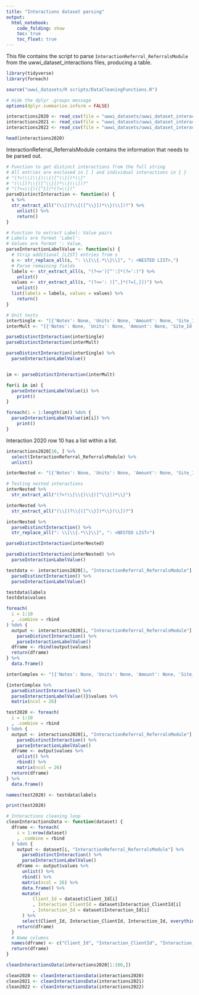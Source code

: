 ```yaml
---
title: "Interactions dataset parsing"
output:
  html_notebook:
    code_folding: show
    toc: true
    toc_float: true
---
```


This file contains the script to parse `InteractionReferral_ReferralsModule` from the uwwi_dataset_interactions files, producing a table.


```r
library(tidyverse)
library(foreach)

source("uwwi_datasets/R scripts/DataCleaningFunctions.R")

# Hide the dplyr .groups message
options(dplyr.summarise.inform = FALSE)
```

```r
interactions2020 <- read_csv(file = "uwwi_datasets/uwwi_dataset_interactions/uwwi_dataset_interactions_2020.csv")
interactions2021 <- read_csv(file = "uwwi_datasets/uwwi_dataset_interactions/uwwi_dataset_interactions_2021.csv")
interactions2022 <- read_csv(file = "uwwi_datasets/uwwi_dataset_interactions/uwwi_dataset_interactions_2022.csv")
```

```r
head(interactions2020)
```

InteractionReferral_ReferralsModule contains the information that needs to be parsed out.

```r
# Function to get distinct interactions from the full string
# All entries are enclosed in [ ] and individual interactions in { }
# "(?<!\\[\\{)\\{([^\\}])*\\}"
# "(\\[)?\\{([^\\}])*\\}(\\])?"
# "(?<=\\{)([^}])*(?=\\})"
parseDistinctInteraction <- function(s) {
  s %>%
  str_extract_all("(\\[)?\\{([^\\}])*\\}(\\])?") %>%
    unlist() %>%
    return()
}

# Function to extract Label: Value pairs
# Labels are format 'Label':
# Values are format ': Value,
parseInteractionLabelValue <- function(s) {
  # Strip additional [LIST] entries from s
  s <- str_replace_all(s, ": \\[\\{.*\\}\\]", ": <NESTED LIST>,")
  # Parse remaining fields
  labels <- str_extract_all(s, "(?<=')[^':]*(?=':)") %>%
    unlist()
  values <- str_extract_all(s, "(?<=': )[^,]*(?=[,}])") %>%
    unlist()
  list(labels = labels, values = values) %>%
    return()
}
```

```r
# Unit tests
interSingle <- "[{'Notes': None, 'Units': None, 'Amount': None, 'Site_Id': 7489, 'Agency_Id': 754, 'Program_Id': None, 'Service_id': 54770, 'ShareOptIn': None, 'CostPerUnit': None, 'Taxonomy_Id': 413251, 'FundingAmount': None, 'Taxonomy_Code': 'RP-1500.1400-500', 'Taxonomy_Name': 'Mental Health Crisis Lines', 'DateOfReferral': None, 'Agency_ParentId': 754, 'SiteSystem_Name': 'GREAT RIVERS 2-1-1', 'TaxonomyLink_Id': None, 'AgencySystem_Name': 'GREAT RIVERS 2-1-1', 'TaxonomyLink_Code': None, 'TaxonomyLink_Name': None, 'ProgramSystem_Name': None, 'ServiceSystem_Name': 'SUPPORTIVE LISTENING - IN HOUSE USE', 'DateOfServiceProvided': None, 'InteractionReferral_Id': 1278497, 'AgencySystem_ParentName': 'GREAT RIVERS 2-1-1', 'OptionListValue_ReasonUnmet': None}]"
interMult <- "[{'Notes': None, 'Units': None, 'Amount': None, 'Site_Id': 30047, 'Agency_Id': None, 'Program_Id': None, 'Service_id': 51984, 'ShareOptIn': None, 'CostPerUnit': None, 'Taxonomy_Id': 407761, 'FundingAmount': None, 'Taxonomy_Code': 'BD-1800.2000', 'Taxonomy_Name': 'Food Pantries', 'DateOfReferral': None, 'Agency_ParentId': 16815, 'SiteSystem_Name': 'HOLY COMMUNION LUTHERAN CHURCH', 'TaxonomyLink_Id': None, 'AgencySystem_Name': None, 'TaxonomyLink_Code': None, 'TaxonomyLink_Name': None, 'ProgramSystem_Name': None, 'ServiceSystem_Name': 'FOOD PANTRY', 'DateOfServiceProvided': None, 'InteractionReferral_Id': 1277751, 'AgencySystem_ParentName': 'HOLY COMMUNION LUTHERAN CHURCH', 'OptionListValue_ReasonUnmet': None}, {'Notes': None, 'Units': None, 'Amount': None, 'Site_Id': 30172, 'Agency_Id': None, 'Program_Id': None, 'Service_id': 52022, 'ShareOptIn': None, 'CostPerUnit': None, 'Taxonomy_Id': 407761, 'FundingAmount': None, 'Taxonomy_Code': 'BD-1800.2000', 'Taxonomy_Name': 'Food Pantries', 'DateOfReferral': None, 'Agency_ParentId': 16832, 'SiteSystem_Name': 'HARVEST OUTREACH', 'TaxonomyLink_Id': None, 'AgencySystem_Name': None, 'TaxonomyLink_Code': None, 'TaxonomyLink_Name': None, 'ProgramSystem_Name': None, 'ServiceSystem_Name': 'FOOD PANTRY', 'DateOfServiceProvided': None, 'InteractionReferral_Id': 1277752, 'AgencySystem_ParentName': 'HARVEST OUTREACH', 'OptionListValue_ReasonUnmet': None}]"

parseDistinctInteraction(interSingle)
parseDistinctInteraction(interMult)

parseDistinctInteraction(interSingle) %>%
  parseInteractionLabelValue()


im <- parseDistinctInteraction(interMult)

for(i in im) {
  parseInteractionLabelValue(i) %>%
    print()
}

foreach(i = 1:length(im)) %do% {
  parseInteractionLabelValue(im[i]) %>%
    print()
}
```

Interaction 2020 row 10 has a list within a list.

```r
interactions2020[10, ] %>%
  select(InteractionReferral_ReferralsModule) %>%
  unlist()

interNested <- "[{'Notes': None, 'Units': None, 'Amount': None, 'Site_Id': None, 'Agency_Id': None, 'Program_Id': None, 'Service_id': None, 'ShareOptIn': None, 'CostPerUnit': None, 'Taxonomy_Id': 407761, 'FundingAmount': None, 'Taxonomy_Code': 'BD-1800.2000', 'Taxonomy_Name': 'Food Pantries', 'DateOfReferral': None, 'Agency_ParentId': None, 'SiteSystem_Name': None, 'TaxonomyLink_Id': None, 'AgencySystem_Name': None, 'TaxonomyLink_Code': None, 'TaxonomyLink_Name': None, 'ProgramSystem_Name': None, 'ServiceSystem_Name': None, 'DateOfServiceProvided': None, 'InteractionReferral_Id': 1278296, 'AgencySystem_ParentName': None, 'OptionListValue_ReasonUnmet': [{'id': 1041, 'name': 'Program Availability ‚Äì No Program Meets Needs', 'label': 'Program Availability - No Program Meets Needs'}]}]"
```

```r
# Testing nested interactions
interNested %>%
  str_extract_all("(?<!\\[\\{)\\{([^\\}])*\\}")

interNested %>%
  str_extract_all("(\\[)?\\{([^\\}])*\\}(\\])?")
```

```r
interNested %>%
  parseDistinctInteraction() %>%
  str_replace_all(": \\[\\{.*\\}\\]", ": <NESTED LIST>")
```


```r
parseDistinctInteraction(interNested)

parseDistinctInteraction(interNested) %>%
  parseInteractionLabelValue()
```

```r
testdata <- interactions2020[1, "InteractionReferral_ReferralsModule"] %>%
  parseDistinctInteraction() %>%
  parseInteractionLabelValue()

testdata$labels
testdata$values
```


```r
foreach(
  i = 1:10
  , .combine = rbind
) %do% {
  output <- interactions2020[i, "InteractionReferral_ReferralsModule"] %>%
    parseDistinctInteraction() %>%
    parseInteractionLabelValue()
  dframe <- rbind(output$values)
  return(dframe)
} %>%
  data.frame()
```

```r
interComplex <- "[{'Notes': None, 'Units': None, 'Amount': None, 'Site_Id': 28341, 'Agency_Id': None, 'Program_Id': None, 'Service_id': 49652, 'ShareOptIn': None, 'CostPerUnit': None, 'Taxonomy_Id': 410430, 'FundingAmount': None, 'Taxonomy_Code': 'LH-2700.0150', 'Taxonomy_Name': 'AIDS/HIV Prevention Counseling', 'DateOfReferral': None, 'Agency_ParentId': 16132, 'SiteSystem_Name': 'ZZZINACTIVE - VIVENT HEALTH - MILWAUKEE', 'TaxonomyLink_Id': None, 'AgencySystem_Name': None, 'TaxonomyLink_Code': None, 'TaxonomyLink_Name': None, 'ProgramSystem_Name': None, 'ServiceSystem_Name': 'ZZZINACTIVE - LIFEPOINT CLEAN NEEDLE EXCHANGE', 'DateOfServiceProvided': None, 'InteractionReferral_Id': 1278088, 'AgencySystem_ParentName': 'ZZZINACTIVE - VIVENT HEALTH - MILWAUKEE REGIONAL OFFICE', 'OptionListValue_ReasonUnmet': None}, {'Notes': None, 'Units': None, 'Amount': None, 'Site_Id': 19175, 'Agency_Id': None, 'Program_Id': None, 'Service_id': 20600, 'ShareOptIn': None, 'CostPerUnit': None, 'Taxonomy_Id': 410228, 'FundingAmount': None, 'Taxonomy_Code': 'LF-4900.2400-150', 'Taxonomy_Name': 'Confidential HIV Testing', 'DateOfReferral': None, 'Agency_ParentId': 11129, 'SiteSystem_Name': 'ZZZINACTIVE - VIVENT HEALTH - AODA HEALTH AND WELLNESS CLINIC', 'TaxonomyLink_Id': None, 'AgencySystem_Name': None, 'TaxonomyLink_Code': None, 'TaxonomyLink_Name': None, 'ProgramSystem_Name': None, 'ServiceSystem_Name': 'ZZZINACTIVE - LIFEPOINT CLEAN NEEDLE EXCHANGE - MILWAUKEE REGIONAL OFFICE', 'DateOfServiceProvided': None, 'InteractionReferral_Id': 1278089, 'AgencySystem_ParentName': 'ZZZINACTIVE - VIVENT HEALTH', 'OptionListValue_ReasonUnmet': None}]"

{interComplex %>%
  parseDistinctInteraction() %>%
  parseInteractionLabelValue()}$values %>%
  matrix(ncol = 26)
```


```r
test2020 <- foreach(
  i = 1:10
  , .combine = rbind
) %do% {
  output <- interactions2020[i, "InteractionReferral_ReferralsModule"] %>%
    parseDistinctInteraction() %>%
    parseInteractionLabelValue()
  dframe <- output$values %>%
    unlist() %>%
    rbind() %>%
    matrix(ncol = 26)
  return(dframe)
} %>%
  data.frame()

names(test2020) <- testdata$labels

print(test2020)
```

```r
# Interactions cleaning loop
cleanInteractionsData <- function(dataset) {
  dframe <- foreach(
    i = 1:nrow(dataset)
    , .combine = rbind
  ) %do% {
    output <- dataset[i, "InteractionReferral_ReferralsModule"] %>%
      parseDistinctInteraction() %>%
      parseInteractionLabelValue()
    dframe <- output$values %>%
      unlist() %>%
      rbind() %>%
      matrix(ncol = 26) %>%
      data.frame() %>%
      mutate(
          Client_Id = dataset$Client_Id[i]
          , Interaction_ClientId = dataset$Interaction_ClientId[i]
          , Interaction_Id = dataset$Interaction_Id[i]
      ) %>%
      select(Client_Id, Interaction_ClientId, Interaction_Id, everything())
    return(dframe)
  }
  # Name columns
  names(dframe) <- c("Client_Id", "Interaction_ClientId", "Interaction_Id", testdata$labels)
  return(dframe)
}
```

```r
cleanInteractionsData(interactions2020[1:100,])
```

```r
clean2020 <- cleanInteractionsData(interactions2020)
clean2021 <- cleanInteractionsData(interactions2021)
clean2022 <- cleanInteractionsData(interactions2022)
```

```r

```

